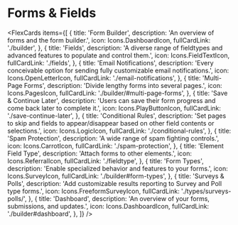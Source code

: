 

# Forms & Fields

<FlexCards
  items={[
    {
      title: 'Form Builder',
      description: 'An overview of forms and the form builder.',
      icon: Icons.DashboardIcon,
      fullCardLink: './builder',
    },
    {
      title: 'Fields',
      description:
        'A diverse range of fieldtypes and advanced features to populate and control them.',
      icon: Icons.FieldTextIcon,
      fullCardLink: './fields',
    },
    {
      title: 'Email Notifications',
      description:
        'Every conceivable option for sending fully customizable email notifications.',
      icon: Icons.OpenLetterIcon,
      fullCardLink: './email-notifications',
    },
    {
      title: 'Multi-Page Forms',
      description: 'Divide lengthy forms into several pages.',
      icon: Icons.PagesIcon,
      fullCardLink: './builder/#multi-page-forms',
    },
    {
      title: 'Save & Continue Later',
      description:
        'Users can save their form progress and come back later to complete it.',
      icon: Icons.PlayButtonIcon,
      fullCardLink: './save-continue-later',
    },
    {
      title: 'Conditional Rules',
      description:
        'Set pages to skip and fields to appear/disappear based on other field contents or selections.',
      icon: Icons.LogicIcon,
      fullCardLink: './conditional-rules',
    },
    {
      title: 'Spam Protection',
      description: 'A wide range of spam fighting controls.',
      icon: Icons.CarrotIcon,
      fullCardLink: './spam-protection',
    },
    {
      title: 'Element Field Type',
      description: 'Attach forms to other elements.',
      icon: Icons.ReferralIcon,
      fullCardLink: './fieldtype',
    },
    {
      title: 'Form Types',
      description: 'Enable specialized behavior and features to your forms.',
      icon: Icons.SurveyIcon,
      fullCardLink: './builder#form-types',
    },
    {
      title: 'Surveys & Polls',
      description:
        'Add customizable results reporting to Survey and Poll type forms.',
      icon: Icons.FreeformSurveyIcon,
      fullCardLink: './types/surveys-polls/',
    },
    {
      title: 'Dashboard',
      description: 'An overview of your forms, submissions, and updates.',
      icon: Icons.DashboardIcon,
      fullCardLink: './builder#dashboard',
    },
  ]}
/>
